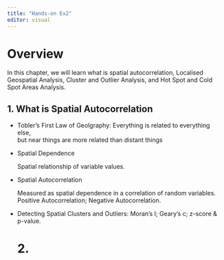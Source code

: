 ```yaml
---
title: "Hands-on Ex2"
editor: visual
---
```


# Overview

In this chapter, we will learn what is spatial autocorrelation, Localised Geospatial Analysis, Cluster and Outlier Analysis, and Hot Spot and Cold Spot Areas Analysis.

## 1. What is Spatial Autocorrelation

-   Tobler's First Law of Geolgraphy:
    Everything is related to everything else,\
    but near things are more related than distant things

-   Spatial Dependence

    Spatial relationship of variable values.

-   Spatial Autocorrelation

    Measured as spatial dependence in a correlation of random variables. Positive Autocorrelation; Negative Autocorrelation.

-   Detecting Spatial Clusters and Outliers: Moran's I; Geary's c; z-score & p-value.

    # 2. 
